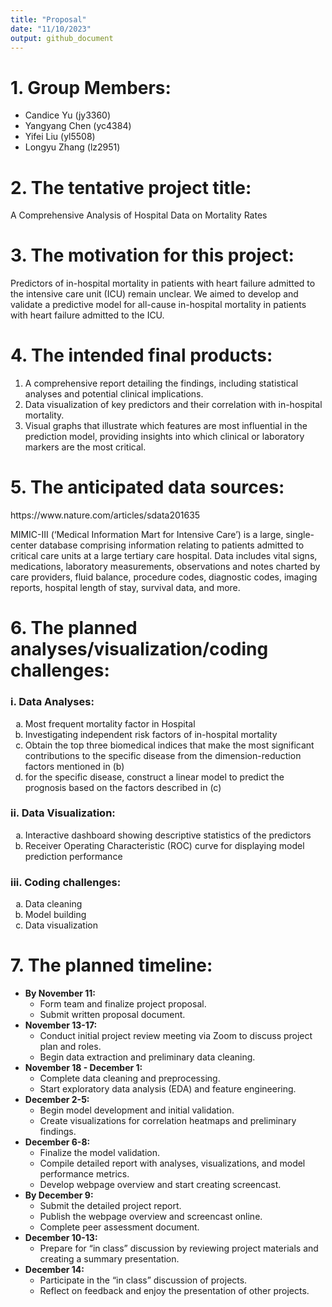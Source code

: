 ```yaml
---
title: "Proposal"
date: "11/10/2023"
output: github_document
---
```



# 1. Group Members: 

- Candice Yu (jy3360)
- Yangyang Chen (yc4384)
- Yifei Liu (yl5508)
- Longyu Zhang (lz2951)

# 2. The tentative project title: 

A Comprehensive Analysis of Hospital Data on Mortality Rates
 
# 3. The motivation for this project: 

Predictors of in-hospital mortality in patients with heart failure admitted to the intensive care unit (ICU) remain unclear. We aimed to develop and validate a predictive model for all-cause in-hospital mortality in patients with heart failure admitted to the ICU.

# 4. The intended final products: 

1. A comprehensive report detailing the findings, including statistical analyses and potential clinical implications.
2. Data visualization of key predictors and their correlation with in-hospital mortality.  
3. Visual graphs that illustrate which features are most influential in the prediction model, providing insights into which clinical or laboratory markers are the most critical.

 
# 5. The anticipated data sources:

https://www.nature.com/articles/sdata201635

MIMIC-III (‘Medical Information Mart for Intensive Care’) is a large, single-center database comprising information relating to patients admitted to critical care units at a large tertiary care hospital.  Data includes vital signs, medications, laboratory measurements, observations and notes charted by care providers, fluid balance, procedure codes, diagnostic codes, imaging reports, hospital length of stay, survival data, and more.

# 6. The planned analyses/visualization/coding challenges: 


### i.	Data Analyses:
a.	 Most frequent mortality factor in Hospital
b.	Investigating independent risk factors of in-hospital mortality
c.	Obtain the top three biomedical indices that make the most significant contributions to the specific disease from the dimension-reduction factors mentioned in (b)
d.	for the specific disease, construct a linear model to predict the prognosis based on the factors described in (c)


### ii.   Data Visualization: 
a.	Interactive dashboard showing descriptive statistics of the predictors
b.	Receiver Operating Characteristic (ROC) curve for displaying model prediction performance

### iii.  Coding challenges:
a.	Data cleaning
b.	Model building
c.	Data visualization


# 7. The planned timeline: 

- **By November 11:** 
  - Form team and finalize project proposal.
  - Submit written proposal document.

- **November 13-17:**
  - Conduct initial project review meeting via Zoom to discuss project plan and roles.
  - Begin data extraction and preliminary data cleaning.

- **November 18 - December 1:**
  - Complete data cleaning and preprocessing.
  - Start exploratory data analysis (EDA) and feature engineering.

- **December 2-5:**
  - Begin model development and initial validation.
  - Create visualizations for correlation heatmaps and preliminary findings.

- **December 6-8:**
  - Finalize the model validation.
  - Compile detailed report with analyses, visualizations, and model performance metrics.
  - Develop webpage overview and start creating screencast.

- **By December 9:**
  - Submit the detailed project report.
  - Publish the webpage overview and screencast online.
  - Complete peer assessment document.

- **December 10-13:**
  - Prepare for "in class" discussion by reviewing project materials and creating a summary presentation.

- **December 14:**
  - Participate in the "in class" discussion of projects.
  - Reflect on feedback and enjoy the presentation of other projects.
